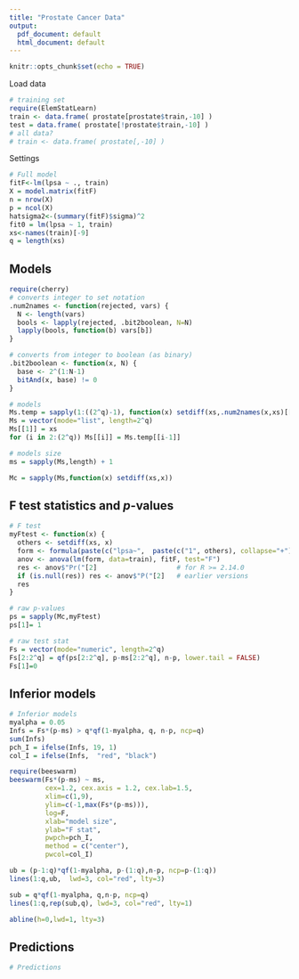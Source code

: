 ```yaml
---
title: "Prostate Cancer Data"
output:
  pdf_document: default
  html_document: default
---
```



```r
knitr::opts_chunk$set(echo = TRUE)
```

Load data

```r
# training set
require(ElemStatLearn)
train <- data.frame( prostate[prostate$train,-10] )
test = data.frame( prostate[!prostate$train,-10] )
# all data?
# train <- data.frame( prostate[,-10] )
```

Settings

```r
# Full model
fitF<-lm(lpsa ~ ., train)
X = model.matrix(fitF)
n = nrow(X)
p = ncol(X)
hatsigma2<-(summary(fitF)$sigma)^2
fit0 = lm(lpsa ~ 1, train)
xs<-names(train)[-9]
q = length(xs)
```

## Models

```r
require(cherry)
# converts integer to set notation
.num2names <- function(rejected, vars) {
  N <- length(vars)
  bools <- lapply(rejected, .bit2boolean, N=N)
  lapply(bools, function(b) vars[b])
}

# converts from integer to boolean (as binary)
.bit2boolean <- function(x, N) {
  base <- 2^(1:N-1)
  bitAnd(x, base) != 0
}

# models 
Ms.temp = sapply(1:((2^q)-1), function(x) setdiff(xs,.num2names(x,xs)[[1]])  )
Ms = vector(mode="list", length=2^q)
Ms[[1]] = xs
for (i in 2:(2^q)) Ms[[i]] = Ms.temp[[i-1]]

# models size
ms = sapply(Ms,length) + 1

Mc = sapply(Ms,function(x) setdiff(xs,x))
```

## F test statistics and $p$-values

```r
# F test
myFtest <- function(x) {
  others <- setdiff(xs, x)
  form <- formula(paste(c("lpsa~",  paste(c("1", others), collapse="+"))))
  anov <- anova(lm(form, data=train), fitF, test="F")
  res <- anov$"Pr("[2]                    # for R >= 2.14.0
  if (is.null(res)) res <- anov$"P("[2]   # earlier versions
  res
}

# raw p-values
ps = sapply(Mc,myFtest)
ps[1]= 1

# raw test stat 
Fs = vector(mode="numeric", length=2^q)
Fs[2:2^q] = qf(ps[2:2^q], p-ms[2:2^q], n-p, lower.tail = FALSE)
Fs[1]=0
```

## Inferior models

```r
# Inferior models
myalpha = 0.05
Infs = Fs*(p-ms) > q*qf(1-myalpha, q, n-p, ncp=q)
sum(Infs)
pch_I = ifelse(Infs, 19, 1)
col_I = ifelse(Infs,  "red", "black")

require(beeswarm)
beeswarm(Fs*(p-ms) ~ ms,  
         cex=1.2, cex.axis = 1.2, cex.lab=1.5,  
         xlim=c(1,9), 
         ylim=c(-1,max(Fs*(p-ms))), 
         log=F,
         xlab="model size", 
         ylab="F stat", 
         pwpch=pch_I, 
         method = c("center"), 
         pwcol=col_I)

ub = (p-1:q)*qf(1-myalpha, p-(1:q),n-p, ncp=p-(1:q)) 
lines(1:q,ub,  lwd=3, col="red", lty=3)

sub = q*qf(1-myalpha, q,n-p, ncp=q) 
lines(1:q,rep(sub,q), lwd=3, col="red", lty=1)

abline(h=0,lwd=1, lty=3)
```

## Predictions

```r
# Predictions

```
